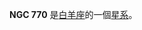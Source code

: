{{NGCInfoBox|NGCID=NGC 770|發現者=威廉·帕森思|發現日期=1855年11月3日|其他編號=UGC 1463,MCG 3-6-10,ZWG 461.16|曆元=J2000.0|赤經=1時59分13.5秒
|赤緯=18°57'18"|星座=白羊座|星體=星系|星等=13|表面亮度=12.9|藍等=14}}

'''NGC 770''' 是[[白羊座|白羊座]]的一個[[星系|星系]]。

{{NGCReference|770}}

{{Catalogs|NGC=770}}